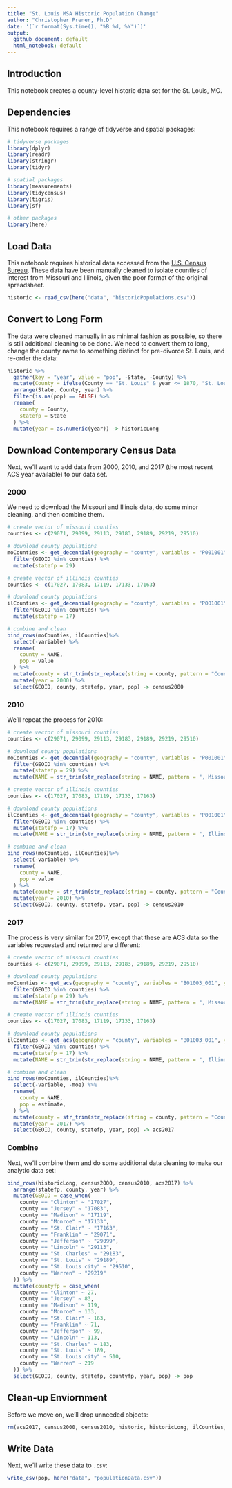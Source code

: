 ```yaml
---
title: "St. Louis MSA Historic Population Change"
author: "Christopher Prener, Ph.D"
date: '(`r format(Sys.time(), "%B %d, %Y")`)'
output: 
  github_document: default
  html_notebook: default 
---
```


## Introduction
This notebook creates a county-level historic data set for the St. Louis, MO.

## Dependencies
This notebook requires a range of tidyverse and spatial packages:

```r
# tidyverse packages
library(dplyr)
library(readr)
library(stringr)
library(tidyr)

# spatial packages
library(measurements)
library(tidycensus)
library(tigris)
library(sf)

# other packages
library(here)
```

## Load Data
This notebook requires historical data accessed from the [U.S. Census Bureau](https://www.census.gov/population/www/censusdata/pop1790-1990.html). These data have been manually cleaned to isolate counties of interest from Missouri and Illinois, given the poor format of the original spreadsheet.

```r
historic <- read_csv(here("data", "historicPopulations.csv"))
```

## Convert to Long Form
The data were cleaned manually in as minimal fashion as possible, so there is still additional cleaning to be done. We need to convert them to long, change the county name to something distinct for pre-divorce St. Louis, and re-order the data:

```r
historic %>%
  gather(key = "year", value = "pop", -State, -County) %>%
  mutate(County = ifelse(County == "St. Louis" & year <= 1870, "St. Louis orig", County)) %>%
  arrange(State, County, year) %>%
  filter(is.na(pop) == FALSE) %>%
  rename(
    county = County,
    statefp = State
  ) %>%
  mutate(year = as.numeric(year)) -> historicLong
```

## Download Contemporary Census Data
Next, we'll want to add data from 2000, 2010, and 2017 (the most recent ACS year available) to our data set.

### 2000
We need to download the Missouri and Illinois data, do some minor cleaning, and then combine them.

```r
# create vector of missouri counties
counties <- c(29071, 29099, 29113, 29183, 29189, 29219, 29510)

# download county populations
moCounties <- get_decennial(geography = "county", variables = "P001001", year = 2000, state = 29) %>%
  filter(GEOID %in% counties) %>%
  mutate(statefp = 29)

# create vector of illinois counties
counties <- c(17027, 17083, 17119, 17133, 17163)

# download county populations
ilCounties <- get_decennial(geography = "county", variables = "P001001", year = 2000, state = 17) %>%
  filter(GEOID %in% counties) %>%
  mutate(statefp = 17)

# combine and clean
bind_rows(moCounties, ilCounties)%>%
  select(-variable) %>%
  rename(
    county = NAME,
    pop = value
  ) %>%
  mutate(county = str_trim(str_replace(string = county, pattern = "County", replacement = ""))) %>%
  mutate(year = 2000) %>%
  select(GEOID, county, statefp, year, pop) -> census2000
```

### 2010
We'll repeat the process for 2010:

```r
# create vector of missouri counties
counties <- c(29071, 29099, 29113, 29183, 29189, 29219, 29510)

# download county populations
moCounties <- get_decennial(geography = "county", variables = "P001001", year = 2010, state = 29) %>%
  filter(GEOID %in% counties) %>%
  mutate(statefp = 29) %>%
  mutate(NAME = str_trim(str_replace(string = NAME, pattern = ", Missouri", replacement = "")))

# create vector of illinois counties
counties <- c(17027, 17083, 17119, 17133, 17163)

# download county populations
ilCounties <- get_decennial(geography = "county", variables = "P001001", year = 2010, state = 17) %>%
  filter(GEOID %in% counties) %>%
  mutate(statefp = 17) %>%
  mutate(NAME = str_trim(str_replace(string = NAME, pattern = ", Illinois", replacement = "")))

# combine and clean
bind_rows(moCounties, ilCounties)%>%
  select(-variable) %>%
  rename(
    county = NAME,
    pop = value
  ) %>%
  mutate(county = str_trim(str_replace(string = county, pattern = "County", replacement = ""))) %>%
  mutate(year = 2010) %>%
  select(GEOID, county, statefp, year, pop) -> census2010
```

### 2017
The process is very similar for 2017, except that these are ACS data so the variables requested and returned are different:

```r
# create vector of missouri counties
counties <- c(29071, 29099, 29113, 29183, 29189, 29219, 29510)

# download county populations
moCounties <- get_acs(geography = "county", variables = "B01003_001", year = 2017, state = 29) %>%
  filter(GEOID %in% counties) %>%
  mutate(statefp = 29) %>%
  mutate(NAME = str_trim(str_replace(string = NAME, pattern = ", Missouri", replacement = "")))

# create vector of illinois counties
counties <- c(17027, 17083, 17119, 17133, 17163)

# download county populations
ilCounties <- get_acs(geography = "county", variables = "B01003_001", year = 2017, state = 17) %>%
  filter(GEOID %in% counties) %>%
  mutate(statefp = 17) %>%
  mutate(NAME = str_trim(str_replace(string = NAME, pattern = ", Illinois", replacement = "")))

# combine and clean
bind_rows(moCounties, ilCounties)%>%
  select(-variable, -moe) %>%
  rename(
    county = NAME,
    pop = estimate,
  ) %>%
  mutate(county = str_trim(str_replace(string = county, pattern = "County", replacement = ""))) %>%
  mutate(year = 2017) %>%
  select(GEOID, county, statefp, year, pop) -> acs2017
```

### Combine
Next, we'll combine them and do some additional data cleaning to make our analytic data set:

```r
bind_rows(historicLong, census2000, census2010, acs2017) %>%
  arrange(statefp, county, year) %>%
  mutate(GEOID = case_when(
    county == "Clinton" ~ "17027",
    county == "Jersey" ~ "17083",
    county == "Madison" ~ "17119",
    county == "Monroe" ~ "17133",
    county == "St. Clair" ~ "17163",
    county == "Franklin" ~ "29071",
    county == "Jefferson" ~ "29099",
    county == "Lincoln" ~ "29113",
    county == "St. Charles" ~ "29183",
    county == "St. Louis" ~ "29189",
    county == "St. Louis city" ~ "29510",
    county == "Warren" ~ "29219"
  )) %>%
  mutate(countyfp = case_when(
    county == "Clinton" ~ 27,
    county == "Jersey" ~ 83,
    county == "Madison" ~ 119,
    county == "Monroe" ~ 133,
    county == "St. Clair" ~ 163,
    county == "Franklin" ~ 71,
    county == "Jefferson" ~ 99,
    county == "Lincoln" ~ 113,
    county == "St. Charles" ~ 183,
    county == "St. Louis" ~ 189,
    county == "St. Louis city" ~ 510,
    county == "Warren" ~ 219
  )) %>%
  select(GEOID, county, statefp, countyfp, year, pop) -> pop
```

## Clean-up Enviornment
Before we move on, we'll drop unneeded objects:

```r
rm(acs2017, census2000, census2010, historic, historicLong, ilCounties, moCounties, counties)
```

## Write Data
Next, we'll write these data to `.csv`:

```r
write_csv(pop, here("data", "populationData.csv"))
```

